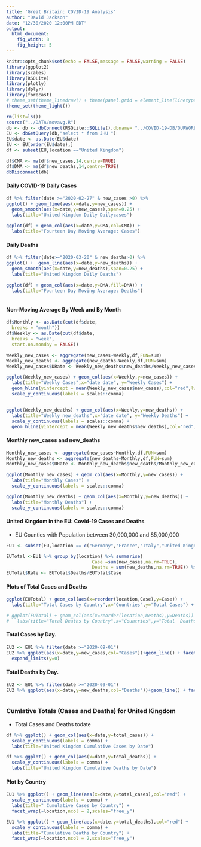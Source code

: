 ```yaml
---
title: 'Great Britain: COVID-19 Analysis'
author: "David Jackson"
date: "12/30/2020 12:00PM EDT"
output: 
  html_document: 
    fig_width: 8
    fig_height: 5
---
```


```r
knitr::opts_chunk$set(echo = FALSE,message = FALSE,warning = FALSE)
library(ggplot2)
library(scales)
library(RSQLite)
library(plotly)
library(dplyr)
library(forecast)
# theme_set(theme_linedraw() + theme(panel.grid = element_line(linetype = 'dashed')))
theme_set(theme_light())

```
```r
rm(list=ls())
source("../DATA/movavg.R")
db <- db <- dbConnect(RSQLite::SQLite(),dbname= "../COVID-19-DB/OURWORLD.sqlite3")
EU <- dbGetQuery(db,"select * from JHU ")
EU$date <- as.Date(EU$date)
EU <- EU[order(EU$date),]
df <- subset(EU,location =="United Kingdom")

df$CMA <- ma(df$new_cases,14,centre=TRUE)
df$DMA <- ma(df$new_deaths,14,centre=TRUE)
dbDisconnect(db)
```

#### Daily COVID-19 Daily Cases

```r
df %>% filter(date >="2020-02-27" & new_cases >0) %>%
ggplot() + geom_line(aes(x=date,y=new_cases)) +
  geom_smooth(aes(x=date,y=new_cases),span=0.25) +
  labs(title="United Kingdom Daily Dailycases")

ggplot(df) + geom_col(aes(x=date,y=CMA,col=CMA)) + 
  labs(title="Fourteen Day Moving Average: Cases")

```

#### Daily Deaths

```r
df %>% filter(date>="2020-03-20" & new_deaths>0) %>%
ggplot() +  geom_line(aes(x=date,y=new_deaths)) +
  geom_smooth(aes(x=date,y=new_deaths),span=0.25) +
  labs(title="United Kingdom Daily Deaths") 

ggplot(df) + geom_col(aes(x=date,y=DMA,fill=DMA)) + 
  labs(title="Fourteen Day Moving Average: Deaths")
  
```

#### Non-Moving Average By Week and By Month

```r
df$Monthly <- as.Date(cut(df$date,
  breaks = "month"))
df$Weekly <- as.Date(cut(df$date,
  breaks = "week",
  start.on.monday = FALSE))

```
```r
Weekly_new_cases <- aggregate(new_cases~Weekly,df,FUN=sum)
Weekly_new_deaths <- aggregate(new_deaths~Weekly,df,FUN=sum)
Weekly_new_cases$DRate <- Weekly_new_deaths$new_deaths/Weekly_new_cases$new_cases

```
```r
ggplot(Weekly_new_cases) + geom_col(aes(x=Weekly,y=new_cases)) + 
  labs(title="Weekly Cases",x="date date", y="Weekly Cases") +
  geom_hline(yintercept = mean(Weekly_new_cases$new_cases),col="red",lwd=1.5) +
  scale_y_continuous(labels = scales::comma) 


ggplot(Weekly_new_deaths) + geom_col(aes(x=Weekly,y=new_deaths)) + 
  labs(title="Weekly new_deaths",x="date date", y="Weekly Deaths") +
  scale_y_continuous(labels = scales::comma) +
  geom_hline(yintercept = mean(Weekly_new_deaths$new_deaths),col="red",lwd=1.5)
``` 

#### Monthly new_cases and new_deaths

```r

Monthly_new_cases <- aggregate(new_cases~Monthly,df,FUN=sum)
Monthly_new_deaths <- aggregate(new_deaths~Monthly,df,FUN=sum)
Monthly_new_cases$DRate <- Monthly_new_deaths$new_deaths/Monthly_new_cases$new_cases

```
```r
ggplot(Monthly_new_cases) + geom_col(aes(x=Monthly,y=new_cases)) +
  labs(title="Monthly Cases") +
  scale_y_continuous(labels = scales::comma)

ggplot(Monthly_new_deaths) + geom_col(aes(x=Monthly,y=new_deaths)) +
  labs(title="Monthly Deaths") +
  scale_y_continuous(labels = scales::comma)
```

#### United Kingdom in the EU: Covid-19 Cases and Deaths
* EU Counties with Population between 30,000,000 and 85,000,000

```r

EU1 <- subset(EU,location == c("Germany","France","Italy","United Kingdom","Spain","Poland"))

EUTotal <-EU1 %>% group_by(location) %>% summarise(
                                Case =sum(new_cases,na.rm=TRUE),
                                Deaths = sum(new_deaths,na.rm=TRUE)) %>% na.omit()
EUTotal$Rate <- EUTotal$Deaths/EUTotal$Case
```

#### Plots of Total Cases and Deaths

```r
ggplot(EUTotal) + geom_col(aes(x=reorder(location,Case),y=Case)) + 
  labs(title="Total Cases by Country",x="Countries",y="Total Cases") + scale_y_continuous(label=comma)

``` 
 ```r
# ggplot(EUTotal) + geom_col(aes(x=reorder(location,Deaths),y=Deaths)) + 
#   labs(title="Total Deaths by Country",x="Countries",y="Total  Deaths") + #scale_y_continuous(label=comma)

```

#### Total Cases  by Day.

```r
EU2 <- EU1 %>% filter(date >="2020-09-01")
EU2 %>% ggplot(aes(x=date,y=new_cases,col="Cases"))+geom_line() + facet_wrap(~location,ncol = 2,scales="free_y") +
  expand_limits(y=0)
```

#### Total Deaths  by Day.

```r
EU2 <- EU1 %>% filter(date >="2020-09-01")
EU2 %>% ggplot(aes(x=date,y=new_deaths,col="Deaths"))+geom_line() + facet_wrap(~location,ncol = 2,scales="free_y") +expand_limits(y=0)
  
```

### Cumlative Totals (Cases and Deaths) for United Kingdom
* Total Cases and Deaths todate

```r
df %>% ggplot() + geom_col(aes(x=date,y=total_cases)) +
  scale_y_continuous(labels = comma) +
  labs(title="United Kingdom Cumulative Cases by Date")

df %>% ggplot() + geom_col(aes(x=date,y=total_deaths)) +
  scale_y_continuous(labels = comma) +
  labs(title="United Kingdom Cumulative Deaths by Date")
```

#### Plot by Country

```r
EU1 %>% ggplot() + geom_line(aes(x=date,y=total_cases),col="red") +
  scale_y_continuous(labels = comma) +
  labs(title=" Cumulative Cases by Country") +
  facet_wrap(~location,ncol = 2,scales="free_y")

EU1 %>% ggplot() + geom_line(aes(x=date,y=total_deaths),col="red") +
  scale_y_continuous(labels = comma) +
  labs(title="Cumulative Deaths by Country") +
  facet_wrap(~location,ncol = 2,scales="free_y")
```

